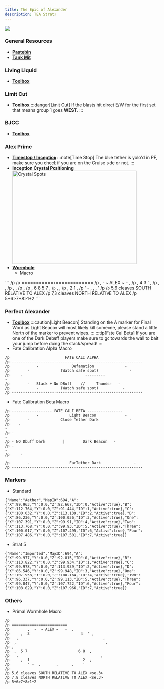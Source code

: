 ```yaml
---
title: The Epic of Alexander
description: TEA Strats
---
```


<img class="ulti-tooltip" src="/tea.png"/>

### General Resources ###
- <a href="https://pastebin.com/uxVnJm7R" target="_blank">**Pastebin**</a> 
- <a href="https://docs.google.com/spreadsheets/d/1zB5NpvIR0J5uAybtYkqAn_gglnmYcSCo0b0mgSZagUg/edit#gid=917445177" target="_blank">**Tank Mit**</a>

### Living Liquid
- <a href="https://ff14.toolboxgaming.space/?id=725383877116761&preview=1" target="_blank">**Toolbox**</a>

### Limit Cut ###
- <a href="https://ff14.toolboxgaming.space/?id=803293127441961&preview=1" target="_blank">**Toolbox**</a>
:::danger[Limit Cut]
If the blasts hit direct E/W for the first set that means group 1 goes **WEST**.
:::

### BJCC ###
- <a href="https://ff14.toolboxgaming.space/?id=492297437831961&preview=1" target="_blank">**Toolbox**</a>

### Alex Prime ###
- <a href="https://ff14.toolboxgaming.space/?id=860745463802461&preview=1" target="_blank">**Timestop / Inception**</a>
:::note[Time Stop]
The blue tether is yolo'd in PF, make sure you check if you are on the Cruise side or not.
:::
- **Inception Crystal Positioning**
<img
        src="/crystals.png"
        width="400"
        height="300"
        decoding="async"
        loading="lazy"
        alt="Crystal Spots"
        onclick="location.href='/crystals.png'"
        style="cursor:pointer;"
        />
- <a href="https://ff14.toolboxgaming.space/?id=537197026169861&preview=1" target="_blank">**Wormhole**</a>
    - Macro

<div class="wormhole-macro">
```
/p
/p =========================
/p        ,  -  ~ ALEX ~   -  , 
/p     ,  4                       3  ' ,
/p   ,                                      ,
/p  ,                                        ,
/p , 
/p  ,  6 8                       5 7  ,
/p   ,                                     ,
/p     ,  2                        1  ,
/p        ' -  ,       ,      ,    '
/p
/p 5,6 cleaves SOUTH RELATIVE TO ALEX <se.3>
/p 7,8 cleaves NORTH RELATIVE TO ALEX <se.3>
/p 5+6>7+8>1+2
```
</div>

### Perfect Alexander ###
- <a href="https://ff14.toolboxgaming.space/?id=170875560147661&preview=1" target="_blank">**Toolbox**</a>
:::caution[Light Beacon]
Standing on the A marker for Final Word as Light Beacon will most likely kill someone, please stand a little North of the marker to prevent wipes.
:::
:::tip[Fate Cal Beta]
If you are one of the Dark Debuff players make sure to go towards the wall to bait your jump before doing the stack/spread!
:::
- Fate Calibration Alpha Macro
```
/p                         FATE CALI ALPHA
/p -----------------------------------------------------------
/p            -               Defamation              -
/p        -              (Watch safe spot)              -
/p     -                            ---------                             - 
/p        -   Stack + No DBuff    //     Thunder   -
/p            -          (Watch safe spot)           -
/p -----------------------------------------------------------

```

- Fate Calibration Beta Macro
```
/p ------------------ FATE CALI BETA ----------------
/p            -              Light Beacon             -
/p        -              Close Tether Dark              -
/p    -                                                                      -
/p -                                                                           -
/p - NO Dbuff Dark        |        Dark Beacon   -
/p -                                                                           -
/p     -                                                                     -
/p        -                  FarTether Dark               -
/p -----------------------------------------------------------
```

### Markers ###

- Standard

```
{"Name":"Aether","MapID":694,"A":{"X":99.963,"Y":0.0,"Z":82.667,"ID":0,"Active":true},"B":{"X":112.764,"Y":0.0,"Z":91.444,"ID":1,"Active":true},"C":{"X":100.032,"Y":0.0,"Z":113.139,"ID":2,"Active":true},"D":{"X":86.236,"Y":0.0,"Z":100.036,"ID":3,"Active":true},"One":{"X":107.391,"Y":0.0,"Z":99.91,"ID":4,"Active":true},"Two":{"X":113.768,"Y":0.0,"Z":99.93,"ID":5,"Active":true},"Three":{"X":100.017,"Y":0.0,"Z":107.495,"ID":6,"Active":true},"Four":{"X":107.486,"Y":0.0,"Z":107.501,"ID":7,"Active":true}}
```

- Strat 5

```
{"Name":"Imported","MapID":694,"A":{"X":99.977,"Y":0.0,"Z":92.815,"ID":0,"Active":true},"B":{"X":113.822,"Y":0.0,"Z":99.934,"ID":1,"Active":true},"C":{"X":99.978,"Y":0.0,"Z":113.939,"ID":2,"Active":true},"D":{"X":86.546,"Y":0.0,"Z":99.948,"ID":3,"Active":true},"One":{"X":107.958,"Y":0.0,"Z":100.164,"ID":4,"Active":true},"Two":{"X":96.337,"Y":0.0,"Z":99.113,"ID":5,"Active":true},"Three":{"X":99.847,"Y":0.0,"Z":107.722,"ID":6,"Active":true},"Four":{"X":108.029,"Y":0.0,"Z":107.966,"ID":7,"Active":true}}
```


### Others ###

- Primal Wormhole Macro

```
/p
/p =========================
/p        ,  -  ~ ALEX ~   -  , 
/p     ,  3                       4  ' ,
/p   ,                                      ,
/p  ,                                        ,
/p , 
/p  ,  5 7                       6 8  ,
/p   ,                                     ,
/p     ,  1                        2  ,
/p        ' -  ,       ,      ,    '
/p
/p 5,6 cleaves SOUTH RELATIVE TO ALEX <se.3>
/p 7,8 cleaves NORTH RELATIVE TO ALEX <se.3>
/p 5+6>7+8>1+2
```
